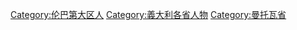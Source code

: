 [[Category:伦巴第大区人|Category:伦巴第大区人]]
[[Category:義大利各省人物|Category:義大利各省人物]]
[[Category:曼托瓦省|Category:曼托瓦省]]